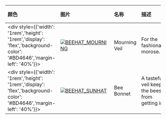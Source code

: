 | 颜色    | 图片                                                                                                                                                             | 名称          | 描述                                            | 收集 | 品质    | 交易 |
| :------ | :--------------------------------------------------------------------------------------------------------------------------------------------------------------- | :------------ | :---------------------------------------------- | :--- | :------ | :--- |
| <div style={{'width': '1rem','height': '1rem','display': 'flex','background-color': '#BD4646','margin-left': '40%'}}></div> | [![BEEHAT_MOURNING](https://items.kleientertainment.com/images/DST/BEEHAT_MOURNING/small)](https://items.kleientertainment.com/images/DST/BEEHAT_MOURNING/small) | Mourning Veil | For the fashionably morose.                     |      | Elegant | 是   |
| <div style={{'width': '1rem','height': '1rem','display': 'flex','background-color': '#BD4646','margin-left': '40%'}}></div> | [![BEEHAT_SUNHAT](https://items.kleientertainment.com/images/DST/BEEHAT_SUNHAT/small)](https://items.kleientertainment.com/images/DST/BEEHAT_SUNHAT/small)       | Bee Bonnet    | A tasteful veil keeps the bees from getting in. |      | Elegant | 否   |
